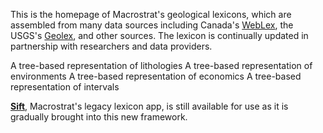 
<PageHeader title="Lexicon"></PageHeader>

This is the homepage of Macrostrat's geological lexicons, which are
assembled from many data sources including Canada's [WebLex](https://weblex.canada.ca/weblexnet4/weblex_e.aspx),
the USGS's [Geolex](https://ngmdb.usgs.gov/Geolex/search), and other
sources. The lexicon is continually updated in partnership with
researchers and data providers.

<LinkCard href="/lex/lithology" title="Lithologies">
  A tree-based representation of lithologies
</LinkCard>
<LinkCard href="/lex/environments" title="Environments">
  A tree-based representation of environments
</LinkCard>
<LinkCard href="/lex/economics" title="Economics">
  A tree-based representation of economics
</LinkCard>
<LinkCard href="/lex/intervals" title="Intervals">
  A tree-based representation of intervals
</LinkCard>
<LinkCard href="/lex/strat-names" title="Stratigraphic names"></LinkCard>

**[Sift](/sift)**, Macrostrat's legacy lexicon app, is still available for use
as it is gradually brought into this new framework.
